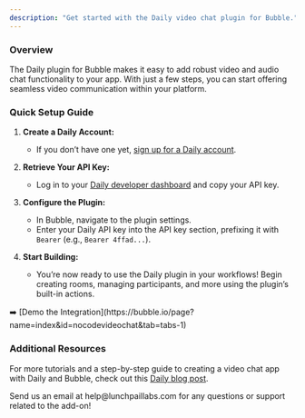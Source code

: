 ```yaml
---
description: "Get started with the Daily video chat plugin for Bubble."
---
```


### Overview

The Daily plugin for Bubble makes it easy to add robust video and audio chat functionality to your app. With just a few steps, you can start offering seamless video communication within your platform.

### Quick Setup Guide

1. **Create a Daily Account:**

   - If you don’t have one yet, [sign up for a Daily account](https://dashboard.daily.co/u/signup).

2. **Retrieve Your API Key:**

   - Log in to your [Daily developer dashboard](https://dashboard.daily.co/developers) and copy your API key.

3. **Configure the Plugin:**

   - In Bubble, navigate to the plugin settings.
   - Enter your Daily API key into the API key section, prefixing it with `Bearer` (e.g., `Bearer 4ffad...`).

4. **Start Building:**
   - You’re now ready to use the Daily plugin in your workflows! Begin creating rooms, managing participants, and more using the plugin’s built-in actions.

<aside>
  ➡️ [Demo the
  Integration](https://bubble.io/page?name=index&id=nocodevideochat&tab=tabs-1)
</aside>

### Additional Resources

For more tutorials and a step-by-step guide to creating a video chat app with Daily and Bubble, check out this [Daily blog post](https://www.daily.co/blog/integrate-daily-video-chat-in-your-bubble-app-in-less-than-30-minutes).

<CardGroup cols={1}>
  <Card
    title="Need help of have a request?"
    icon="envelope"
    href="mailto:help@lunchpaillabs.com"
  >
    Send us an email at help@lunchpaillabs.com for any questions or support
    related to the add-on!
  </Card>
</CardGroup>
